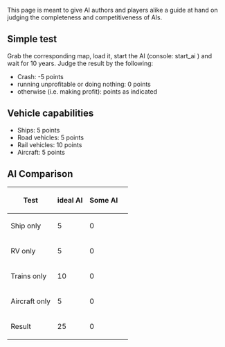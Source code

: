 This page is meant to give AI authors and players alike a guide at hand on judging the completeness and competitiveness of AIs.

== Simple test ==
Grab the corresponding map, load it, start the AI (console: start_ai <name of AI>) and wait for 10 years. Judge the result by the following:
* Crash: -5 points
* running unprofitable or doing nothing: 0 points
* otherwise (i.e. making profit): points as indicated

== Vehicle capabilities ==
* Ships: 5 points
* Road vehicles: 5 points
* Rail vehicles: 10 points
* Aircraft: 5 points

== AI Comparison ==
{|cellpadding="3" cellspacing="0" border="1"
!Test!!ideal AI!!Some AI!!
|-
|Ship only      || 5 || 0 ||
|-
|RV only        || 5 || 0 ||
|-
|Trains only    ||10 || 0 ||
|-
|Aircraft only  || 5 || 0 ||
|-
|Result         ||25 || 0 ||
|}